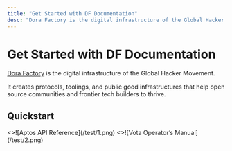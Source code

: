 ```yaml
---
title: "Get Started with DF Documentation"
desc: "Dora Factory is the digital infrastructure of the Global Hacker Movement. It creates protocols, toolings, and public good infrastructures that help open source communities and frontier tech builders to thrive."
---
```



# Get Started with DF Documentation

[Dora Factory](https://dorafactory.org/) is the digital infrastructure of the Global Hacker Movement.

It creates protocols, toolings, and public good infrastructures that help open source communities and frontier tech builders to thrive.

## Quickstart

<Cards num={2}>
  <Card image arrow title="Aptos API Reference" href="/docs/aptos">
    <>![Aptos API Reference](/test/1.png)</>
  </Card>
  <Card image arrow title="Vota Operator’s Manual" href="/docs/vota">
    <>![Vota Operator’s Manual](/test/2.png)</>
  </Card>
</Cards>
